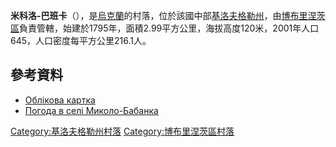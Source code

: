 {{coord|47|55|41|N|31|52|48|E|scale:100000_region:UA|display=title}}

'''米科洛-巴班卡'''（{{lang-uk|Миколо-Бабанка}}），是[[烏克蘭|烏克蘭]]的村落，位於該國中部[[基洛夫格勒州|基洛夫格勒州]]，由[[博布里涅茨區|博布里涅茨區]]負責管轄，始建於1795年，面積2.99平方公里，海拔高度120米，2001年人口645，人口密度每平方公里216.1人。

==參考資料==
*[http://gska2.rada.gov.ua/pls/z7502/A005?rdat1=04.01.2009&rf7571=16383 Облікова картка]{{dead link|date=2018年4月 |bot=InternetArchiveBot |fix-attempted=yes }}
* [http://weather.in.ua/ua/kirovogradskaja/15626 Погода в селі Миколо-Бабанка] {{Wayback|url=http://weather.in.ua/ua/kirovogradskaja/15626 |date=20200812062253 }}

{{DEFAULTSORT:Миколо-Бабанка}}
[[Category:基洛夫格勒州村落|Category:基洛夫格勒州村落]]
[[Category:博布里涅茨區村落|Category:博布里涅茨區村落]]


{{Kirovohrad-geo-stub}}